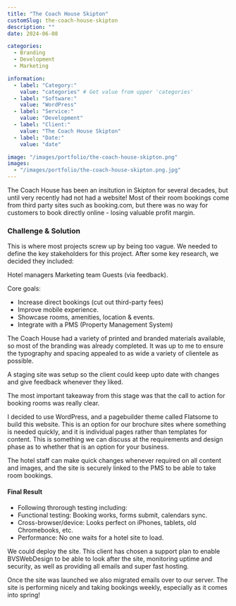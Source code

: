 ```yaml
---
title: "The Coach House Skipton"
customSlug: the-coach-house-skipton
description: ""
date: 2024-06-08

categories:
  - Branding
  - Development
  - Marketing

information:
  - label: "Category:"
    value: "categories" # Get value from upper 'categories'
  - label: "Software:"
    value: "WordPress"
  - label: "Service:"
    value: "Development"
  - label: "Client:"
    value: "The Coach House Skipton"
  - label: "Date:"
    value: "date"

image: "/images/portfolio/the-coach-house-skipton.png"
images:
  - "/images/portfolio/the-coach-house-skipton.png.jpg"
---
```


The Coach House has been an insitution in Skipton for several decades, but until very recently had not had a website! Most of their room bookings come from third party sites such as booking.com, but there was no way for customers to book directly online - losing valuable profit margin.

### Challenge & Solution

This is where most projects screw up by being too vague. We needed to define the key stakeholders for this project. After some key research, we decided they included:                          

Hotel managers 
Marketing team 
Guests (via feedback).

Core goals:

- Increase direct bookings (cut out third-party fees)
- Improve mobile experience. 
- Showcase rooms, amenities, location & events. 
- Integrate with a PMS (Property Management System)

The  Coach House had a variety of printed and branded materials available, so most of the branding was already completed. It was up to me to ensure the typography and spacing appealed to as wide a variety of clientele as possible.

A staging site was setup so the client could keep upto date with changes and give feedback whenever they liked.

The most important takeaway from this stage was that the call to action for booking rooms was really clear.   

I decided to use WordPress, and  a  pagebuilder theme called Flatsome to build this website. This is an option for our brochure sites where something is needed quickly, and it is individual pages rather than templates for content. This is something we can discuss at the requirements and design phase as to whether that is an option for your business.

The hotel staff can make quick changes whenever required on all content and images, and the site is securely linked to the PMS to be able to take room bookings.                 

#### Final Result

- Following throrough testing including:
- Functional testing: Booking works, forms submit, calendars sync.
- Cross-browser/device: Looks perfect on iPhones, tablets, old Chromebooks, etc.
- Performance: No one waits for a hotel site to load.

We could deploy the site. This client has chosen a support plan to enable BVSWebDesign to be able to look after the site, monitoring uptime and security, as well as providing all emails and super fast hosting.                                    

Once the site was launched we also migrated emails over to our server.  The site is performing nicely and taking bookings weekly, especially as it comes into spring!
